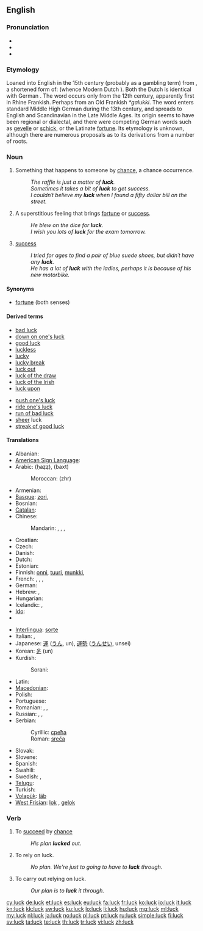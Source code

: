 ==English==

===Pronunciation===
* {{IPA|/ˈlʌk/}}
* {{audio|en-us-luck.ogg|Audio (US)}}
* {{rhymes|ʌk}}

===Etymology===
Loaned into English in the 15th century (probably as a gambling term) from  {{etyl|dum}}  {{term|luc|lang=dum}}, a shortened form of: {{term|gheluc||good fortune|lang=dum}} (whence Modern Dutch {{term|geluk|lang=nl}}). Both the Dutch is identical with German {{term|Glück|lang=de}}. The word   occurs only from the 12th century, apparently first in Rhine Frankish. Perhaps from an Old Frankish  ''*galukki''. The word enters standard Middle High German during the 13th century, and spreads to English and Scandinavian in the Late Middle Ages. Its origin seems to have been regional or dialectal, and there were competing German words such as [[gevelle]] or [[schick]], or the Latinate [[fortune]]. Its etymology is unknown, although there are numerous proposals as to its derivations from a number of roots.

===Noun===
{{en-noun|-}}

# Something that happens to someone by [[chance]], a chance occurrence.
#: ''The raffle is just a matter of '''luck'''.''
#: ''Sometimes it takes a bit of '''luck''' to get success.''
#: ''I couldn´t believe my '''luck''' when I found a fifty dollar bill on the street.''
# A superstitious feeling that brings [[fortune]] or [[success]].
#: ''He blew on the dice for '''luck'''.''
#: ''I wish you lots of '''luck''' for the exam tomorrow.''
# [[success]]
#: ''I tried for ages to find a pair of blue suede shoes, but didn´t have any '''luck'''.''
#: ''He has a lot of '''luck''' with the ladies, perhaps it is because of his new motorbike.''

====Synonyms====
* [[fortune]] (both senses)

====Derived terms====
{{rel-top|terms derived from luck (noun)}}
* [[bad luck]]
* [[down on one's luck]]
* [[good luck]]
* [[luckless]]
* [[lucky]]
* [[lucky break]]
* [[luck out]]
* [[luck of the draw]]
* [[luck of the Irish]]
* [[luck upon]]
{{rel-mid}}
* [[push one's luck]]
* [[ride one's luck]]
* [[run of bad luck]]
* [[sheer]] luck
* [[streak of good luck]]
{{rel-bottom}}

====Translations====
{{trans-top|something that happens to someone by chance}}
* Albanian: {{t-|sq|fat|xs=Albanian}}
* [[American Sign Language]]: {{tø|ase|Open8@Chin-PalmBack Open8@NearSideChinhigh-PalmForward}}
* Arabic: {{Arab|[[حظ]]}} (ḥaẓẓ), {{Arab|[[بخت]]}} (baxt)
*: Moroccan: {{Arab|[[زهر]]}} (zhr)
* Armenian: {{t+|hy|բախտ|tr=baxt}}
* [[Basque]]: [[zori]], {{t+|eu|adur|xs=Basque}}
* Bosnian: {{t-|bs|sreća|f}}
* [[Catalan]]: {{t+|ca|sort|f}}
* Chinese:
*: Mandarin: {{t-|cmn|運氣|sc=Hani}}, {{t-|cmn|运气|tr=yùnqi|sc=Hani}}, {{t-|cmn|時運|sc=Hani}}, {{t-|cmn|时运|tr=shíyùn|sc=Hani}}
* Croatian: {{t-|hr|sreća|f}}
* Czech: {{t-|cs|štěstí|n}}
* Danish: {{t+|da|held|n}}
* Dutch: {{t+|nl|geluk|n}}
* Estonian: {{t-|et|õnn}}
* Finnish: [[onni]], [[tuuri]], {{qualifier|slang}} [[munkki]], {{t+|fi|säkä}}
* French: {{t+|fr|chance|f}}, {{t+|fr|veine|f}} {{qualifier|familiar}}, {{t+|fr|bol|m}} {{qualifier|informal}}, {{t+|fr|cul|m}} {{qualifier|vulgar}}
* German: {{t+|de|Glück|n}}
* Hebrew: {{t+|he|מזל|m|tr=mazál}}, {{t+|he|גד|m|tr=gad}}
* Hungarian: {{t+|hu|szerencse}}
* Icelandic: {{t|is|heppni|f}}, {{t|is|lukka|f}}
* [[Ido]]: {{t+|io|chanco|xs=Ido}}
* {{trreq|id}}
{{trans-mid}}
* [[Interlingua]]: [[sorte]]
* Italian: {{t+|it|fortuna|f}}, {{t+|it|sorte|f}}
* Japanese: [[運]] ([[うん]], un), [[運勢]] ([[うんせい]], unsei)
* Korean: [[운]] (un)
* Kurdish:
*: Sorani: {{t|ku|به‌خت|tr=bext|sc=ku-Arab}}
* Latin: {{t-|la|fortuna|f|alt=fortūna}}
* [[Macedonian]]: {{t|mk|среќа|f|tr=sréḱa}}
* Polish: {{t+|pl|szczęście|n}}
* Portuguese: {{t+|pt|sorte|f}}
* Romanian: {{t+|ro|noroc|n}}, {{t-|ro|șansă|f}}, {{t-|ro|soartă}}
* Russian: {{t+|ru|удача|f|tr=udáča}}, {{t+|ru|везение|n|tr=vezénije}}, {{t+|ru|счастье|n|tr=sčást’je}}
* Serbian:
*: Cyrillic: [[срећа#Serbian|срећа]] {{f}}
*: Roman: [[sreća#Serbian|sreća]] {{f}}
* Slovak: {{t+|sk|šťastie|n}}
* Slovene: {{t-|sl|sreča|f}}
* Spanish: {{t+|es|suerte|f}}
* Swahili: {{t+|sw|bahati|xs=Swahili}}
* Swedish: {{t+|sv|lycka}}, {{t+|sv|tur}}
* [[Telugu]]: {{t|te|అదృష్టం|tr=adrushtam|sc=Telu}}
* Turkish: {{t+|tr|şans}}
* [[Volapük]]: [[läb]]
* [[West Frisian]]: [[lok]] {{n}}, [[gelok]] {{n}}
{{trans-bottom}}

===Verb===
{{en-verb}}

# {{intransitive}} To [[succeed]] by [[chance]]
#: ''His plan '''lucked''' out.''
# {{intransitive}} To rely on luck.
#: ''No plan. We're just to going to have to '''luck''' through.''
# {{transitive}} To carry out relying on luck.
#: ''Our plan is to '''luck''' it through.''

[[cy:luck]]
[[de:luck]]
[[et:luck]]
[[es:luck]]
[[eu:luck]]
[[fa:luck]]
[[fr:luck]]
[[ko:luck]]
[[io:luck]]
[[it:luck]]
[[kn:luck]]
[[kk:luck]]
[[sw:luck]]
[[ku:luck]]
[[lo:luck]]
[[li:luck]]
[[hu:luck]]
[[mg:luck]]
[[ml:luck]]
[[my:luck]]
[[nl:luck]]
[[ja:luck]]
[[no:luck]]
[[pl:luck]]
[[pt:luck]]
[[ru:luck]]
[[simple:luck]]
[[fi:luck]]
[[sv:luck]]
[[ta:luck]]
[[te:luck]]
[[th:luck]]
[[tr:luck]]
[[vi:luck]]
[[zh:luck]]